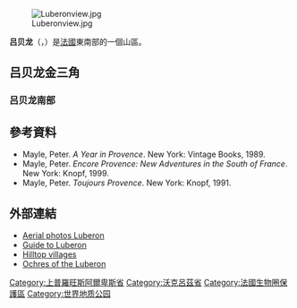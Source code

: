 {{NoteTA
|G1=法国地名
}}
{{For|法國葡萄酒產區|Côtes du Luberon AOC}}
[[Image:Luberonview.jpg|thumb]]

'''吕贝龙'''（{{lang-fr|Luberon}}，{{IPA-fr|lyberɔ̃}}）是[[法國|法國]]東南部的一個山區。

== 吕贝龙金三角 ==

=== 吕贝龙南部 ===

== 參考資料 ==
*Mayle, Peter. ''A Year in Provence''. New York: Vintage Books, 1989.
*Mayle, Peter. ''Encore Provence: New Adventures in the South of France''. New York: Knopf, 1999.
*Mayle, Peter. ''Toujours Provence''. New York: Knopf, 1991.

== 外部連結 ==
{{Commons category|Luberon}}
*[https://web.archive.org/web/20090316054313/http://www.provence-luberon-news.com/en/Provence-Kiosk/Art-and-Gallery/Photography/Aerial-views-of-the-Luberon Aerial photos Luberon]
*[http://www.provenceguide.co.uk/home/vaucluse-in-provence/discover-vaucluse/territories/luberon.aspx Guide to Luberon]{{Wayback|url=http://www.provenceguide.co.uk/home/vaucluse-in-provence/discover-vaucluse/territories/luberon.aspx |date=20130809062704 }}
*[http://www.provenceguide.co.uk/home/vaucluse-in-provence/discover-vaucluse/don-t-miss/hilltop-villages.aspx Hilltop villages]{{Wayback|url=http://www.provenceguide.co.uk/home/vaucluse-in-provence/discover-vaucluse/don-t-miss/hilltop-villages.aspx |date=20140104070742 }}
*[http://www.provenceguide.co.uk/home/vaucluse-in-provence/discover-vaucluse/don-t-miss/ochre.aspx Ochres of the Luberon]{{Wayback|url=http://www.provenceguide.co.uk/home/vaucluse-in-provence/discover-vaucluse/don-t-miss/ochre.aspx |date=20130419012050 }}

{{coord|43|47|46|N|5|13|26|E|region:FR-U_type:mountain|display=title}}

[[Category:上普羅旺斯阿爾卑斯省|Category:上普羅旺斯阿爾卑斯省]]
[[Category:沃克呂茲省|Category:沃克呂茲省]]
[[Category:法國生物圈保護區|Category:法國生物圈保護區]]
[[Category:世界地质公园|Category:世界地质公园]]